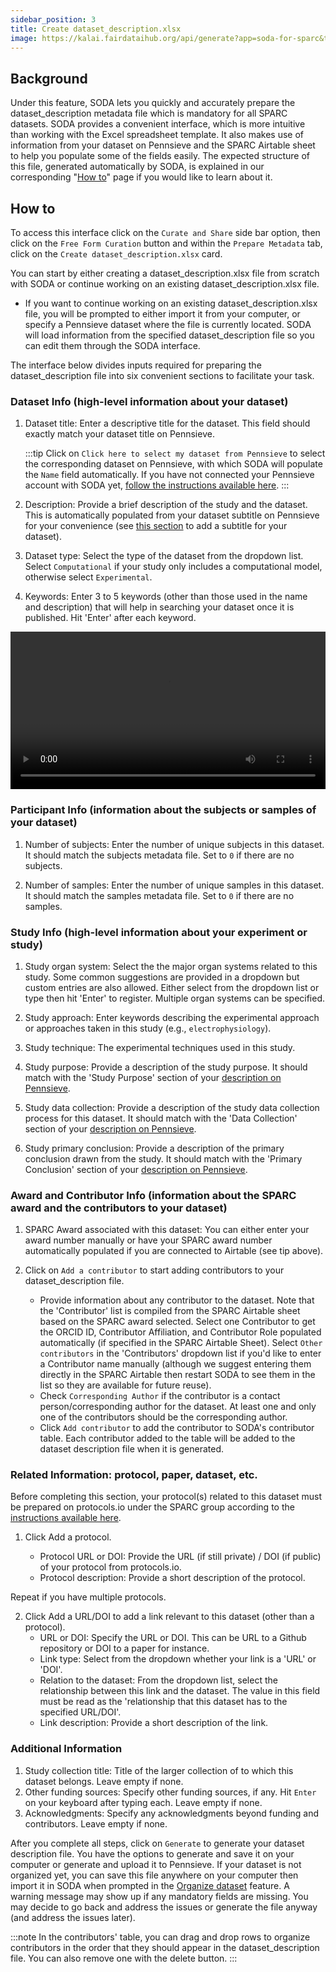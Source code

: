 ```yaml
---
sidebar_position: 3
title: Create dataset_description.xlsx
image: https://kalai.fairdataihub.org/api/generate?app=soda-for-sparc&title=Create%20dataset_description.xlsx&description=Prepare%20Metadata&org=fairdataihub
---
```


## Background

Under this feature, SODA lets you quickly and accurately prepare the dataset_description metadata file which is mandatory for all SPARC datasets. SODA provides a convenient
interface, which is more intuitive than working with the Excel spreadsheet template. It also makes use of information from your dataset on Pennsieve and the SPARC Airtable sheet
to help you populate some of the fields easily. The expected structure of this file, generated automatically by SODA, is explained in our corresponding
"[How to](../../how-to/how-to-structure-the-dataset-description-metadata-file)" page if you would like to learn about it.

## How to

To access this interface click on the `Curate and Share` side bar option, then click on the `Free Form Curation` button and within the `Prepare Metadata` tab, click on
the `Create dataset_description.xlsx` card.

You can start by either creating a dataset_description.xlsx file from scratch with SODA or continue working on an existing dataset_description.xlsx file.

- If you want to continue working on an existing dataset_description.xlsx file, you will be prompted to either import it from your computer, or specify a Pennsieve dataset where the file is currently located. SODA will load information from the specified dataset_description file so you can edit them through the SODA interface.

The interface below divides inputs required for preparing the dataset_description file into six convenient sections to facilitate your task.

### Dataset Info (high-level information about your dataset)

1. Dataset title: Enter a descriptive title for the dataset. This field should exactly match your dataset title on Pennsieve.

   :::tip
   Click on `Click here to select my dataset from Pennsieve` to select the corresponding dataset on Pennsieve, with which SODA will populate the `Name` field automatically. If you have not connected your Pennsieve account with SODA yet,
   [follow the instructions available here](../../connecting-to-pennsieve/connecting-with-username-password).
   :::

2. Description: Provide a brief description of the study and the dataset. This is automatically populated from your dataset subtitle on Pennsieve for your convenience (see [this section](../manage-dataset/add-edit-description) to add a subtitle for your dataset).

3. Dataset type: Select the type of the dataset from the dropdown list. Select `Computational` if your study only includes a computational model, otherwise select `Experimental`.

4. Keywords: Enter 3 to 5 keywords (other than those used in the name and description) that will help in searching your dataset once it is published. Hit 'Enter' after each keyword.

<video
   controls
   width="100%"
   src="https://github.com/fairdataihub/SODA-for-SPARC/raw/main/docs/documentation/Videos/DD-datasetInfo.mp4"
/>

### Participant Info (information about the subjects or samples of your dataset)

1. Number of subjects: Enter the number of unique subjects in this dataset. It should match the subjects metadata file. Set to `0` if there are no subjects.

2. Number of samples: Enter the number of unique samples in this dataset. It should match the samples metadata file. Set to `0` if there are no samples.

### Study Info (high-level information about your experiment or study)

1. Study organ system: Select the the major organ systems related to this study. Some common suggestions are provided in a dropdown but custom entries are also allowed. Either select from the dropdown list or type then hit 'Enter' to register. Multiple organ systems can be specified.

2. Study approach: Enter keywords describing the experimental approach or approaches taken in this study (e.g., `electrophysiology`).

3. Study technique: The experimental techniques used in this study.

4. Study purpose: Provide a description of the study purpose. It should match with the 'Study Purpose' section of your [description on Pennsieve](../manage-dataset/add-edit-description).

5. Study data collection: Provide a description of the study data collection process for this dataset. It should match with the 'Data Collection' section of your [description on Pennsieve](../manage-dataset/add-edit-description).

6. Study primary conclusion: Provide a description of the primary conclusion drawn from the study. It should match with the 'Primary Conclusion' section of your [description on Pennsieve](../manage-dataset/add-edit-description).

### Award and Contributor Info (information about the SPARC award and the contributors to your dataset)

1. SPARC Award associated with this dataset: You can either enter your award number manually or have your SPARC award number automatically populated if you are connected to Airtable (see tip above).

2. Click on `Add a contributor` to start adding contributors to your dataset_description file.
   - Provide information about any contributor to the dataset. Note that the 'Contributor' list is compiled from the SPARC Airtable sheet based on the SPARC award selected. Select one Contributor to get the ORCID ID, Contributor Affiliation, and Contributor Role populated automatically (if specified in the SPARC Airtable Sheet). Select `Other contributors` in the 'Contributors' dropdown list if you'd like to enter a Contributor name manually (although we suggest entering them directly in the SPARC Airtable then restart SODA to see them in the list so they are available for future reuse).
   - Check `Corresponding Author` if the contributor is a contact person/corresponding author for the dataset. At least one and only one of the contributors should be the corresponding author.
   - Click `Add contributor` to add the contributor to SODA's contributor table. Each contributor added to the table will be added to the dataset description file when it is generated.

### Related Information: protocol, paper, dataset, etc.

Before completing this section, your protocol(s) related to this dataset must be prepared on protocols.io under the SPARC group according to the [instructions available here](https://sparc.science/help/1slXZSS2XtTYQsdY6mEJi5).

1. Click Add a protocol.

   - Protocol URL or DOI: Provide the URL (if still private) / DOI (if public) of your protocol from protocols.io.
   - Protocol description: Provide a short description of the protocol.

Repeat if you have multiple protocols.

2. Click Add a URL/DOI to add a link relevant to this dataset (other than a protocol).
   - URL or DOI: Specify the URL or DOI. This can be URL to a Github repository or DOI to a paper for instance.
   - Link type: Select from the dropdown whether your link is a 'URL' or 'DOI'.
   - Relation to the dataset: From the dropdown list, select the relationship between this link and the dataset. The value in this field must be read as the 'relationship that this dataset has to the specified URL/DOI'.
   - Link description: Provide a short description of the link.

### Additional Information

1.  Study collection title: Title of the larger collection of to which this dataset belongs. Leave empty if none.
2.  Other funding sources: Specify other funding sources, if any. Hit `Enter` on your keyboard after typing each. Leave empty if none.
3.  Acknowledgments: Specify any acknowledgments beyond funding and contributors. Leave empty if none.

After you complete all steps, click on `Generate` to generate your dataset description file. You have the options to generate and save it on your computer or generate and upload it to Pennsieve. If your dataset is not organized yet, you can save this file anywhere on your computer then import it in SODA when prompted in the [Organize dataset](../prepare-dataset/organize-dataset) feature. A warning message may show up if any mandatory fields are missing. You may decide to go back and address the issues or generate the file anyway (and address the issues later).

:::note
In the contributors' table, you can drag and drop rows to organize contributors in the order that they should appear in the dataset_description file. You can also remove one
with the delete button.
:::


<PageFeedback />
